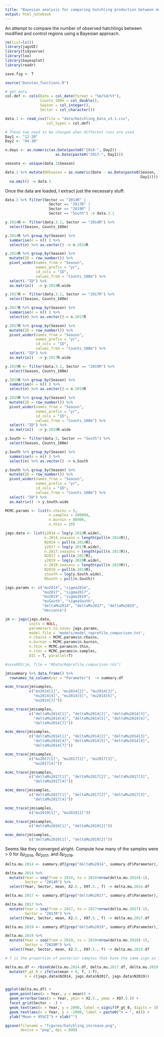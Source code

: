 ```yaml
---
title: "Bayesian analysis for comparing hatchling production between modified and control sectors"
output: html_notebook
---
```


An attempt to compare the number of observed hatchlings between modified and control regions using a Bayesian approach.

```r
rm(list=ls())
library(jagsUI)
library(tidyverse)
library(loo)
library(bayesplot)
library(readr)

save.fig <- T

source("Dunstan_functions.R")

# get data
col.def <- cols(Date = col_date(format = "%m/%d/%Y"),
                Counts_100m = col_double(),
                Season = col_integer(),
                Sector = col_character())

data.1 <- read_csv(file = "data/Hatchling_Data_v3.1.csv",
                   col_types = col.def)

# These two need to be changed when different runs are used
Day1 <- "12-20"
Day2 <- "04-30"

n.days <- as.numeric(as.Date(paste0("2018-", Day2)) - 
                       as.Date(paste0("2017-", Day1)))

seasons <- unique(data.1$Season)

data.1 %>% mutate(DOSeason = as.numeric(Date - as.Date(paste0(Season, "-",
                                                              Day1)))) %>%
  na.omit() -> data.3

```

Once the data are loaded, I extract just the necessary stuff:

```r
data.3 %>% filter(Sector == "2014R" | 
                    Sector == "2017R" |
                    Sector == "2019R" | 
                    Sector == "South") -> data.3.1

y.2014R <- filter(data.3.1, Sector == "2014R") %>%
  select(Season, Counts_100m)

y.2014R %>% group_by(Season) %>% 
  summarise(n = n() ) %>%
  select(n) %>% as.vector() -> n.2014R

y.2014R %>% group_by(Season) %>% 
  mutate(ID = row_number()) %>% 
  pivot_wider(names_from = "Season", 
              names_prefix = "yr", 
              id_cols = "ID", 
              values_from = "Counts_100m") %>%
  select(-"ID") %>%
  as.matrix()  -> y.2014R.wide

y.2017R <- filter(data.3.1, Sector == "2017R") %>%
  select(Season, Counts_100m)

y.2017R %>% group_by(Season) %>% 
  summarise(n = n() ) %>%
  select(n) %>% as.vector()-> n.2017R

y.2017R %>% group_by(Season) %>% 
  mutate(ID = row_number()) %>% 
  pivot_wider(names_from = "Season", 
              names_prefix = "yr", 
              id_cols = "ID", 
              values_from = "Counts_100m") %>%
  select(-"ID") %>%
  as.matrix()  -> y.2017R.wide

y.2019R <- filter(data.3.1, Sector == "2019R") %>%
  select(Season, Counts_100m)

y.2019R %>% group_by(Season) %>% 
  summarise(n = n() ) %>%
  select(n) %>% as.vector()-> n.2019R

y.2019R %>% group_by(Season) %>% 
  mutate(ID = row_number()) %>% 
  pivot_wider(names_from = "Season", 
              names_prefix = "yr", 
              id_cols = "ID", 
              values_from = "Counts_100m") %>%
  select(-"ID") %>%
  as.matrix()  -> y.2019R.wide

y.South <- filter(data.3, Sector == "South") %>%
  select(Season, Counts_100m)

y.South %>% group_by(Season) %>% 
  summarise(n = n() ) %>%
  select(n) %>% as.vector() -> n.South

y.South %>% group_by(Season) %>% 
  mutate(ID = row_number()) %>% 
  pivot_wider(names_from = "Season", 
              names_prefix = "yr", 
              id_cols = "ID", 
              values_from = "Counts_100m") %>%
  select(-"ID") %>%
  as.matrix() -> y.South.wide

MCMC.params <- list(n.chains = 5,
                    n.samples = 100000,
                    n.burnin = 80000,
                    n.thin = 10)

jags.data <- list(y2014 = log(y.2014R.wide),
                  n.2014.seasons = length(pull(n.2014R)),
                  N2014 = pull(n.2014R),
                  y2017 = log(y.2017R.wide),
                  n.2017.seasons = length(pull(n.2017R)),
                  N2017 = pull(n.2017R),
                  y2019 = log(y.2019R.wide),
                  n.2019.seasons = length(pull(n.2019R)),
                  N2019 = pull(n.2019R),
                  ySouth = log(y.South.wide),
                  NSouth = pull(n.South))

jags.params <- c("mu2014", "sigma2014", 
                 "mu2017", "sigma2017",
                 "mu2019", "sigma2019",
                 "muSouth", "sigmaSouth",
                 "deltaMu2014", "deltaMu2017", "deltaMu2019",
                 "deviance")

jm <- jags(jags.data,
           inits = NULL,
           parameters.to.save= jags.params,
           model.file = 'models/model_reprofile_comparison.txt',
           n.chains = MCMC.params$n.chains,
           n.burnin = MCMC.params$n.burnin,
           n.thin = MCMC.params$n.thin,
           n.iter = MCMC.params$n.samples,
           DIC = T, parallel=T)

#saveRDS(jm, file = "RData/Reprofile_comparison.rds")

jm$summary %>% data.frame() %>% 
  rownames_to_column(var = "Parameter")  -> summary.df

```

```r
mcmc_trace(jm$samples,
           c("mu2014[1]", "mu2014[2]", "mu2014[3]",
             "mu2014[4]", "mu2014[5]", "mu2014[6]",
             "mu2014[7]"))
```

```r
mcmc_trace(jm$samples,
           c("deltaMu2014[1]", "deltaMu2014[2]", "deltaMu2014[3]",
             "deltaMu2014[4]", "deltaMu2014[5]", "deltaMu2014[6]",
             "deltaMu2014[7]"))
```


```r
mcmc_dens(jm$samples,
           c("deltaMu2014[1]", "deltaMu2014[2]", "deltaMu2014[3]",
             "deltaMu2014[4]", "deltaMu2014[5]", "deltaMu2014[6]",
             "deltaMu2014[7]"))
```


```r
mcmc_trace(jm$samples,
           c("mu2017[1]", "mu2017[2]", "mu2017[3]",
             "mu2017[4]"))
```


```r
mcmc_trace(jm$samples,
           c("deltaMu2017[1]", "deltaMu2017[2]", "deltaMu2017[3]",
             "deltaMu2017[4]"))
```


```r
mcmc_dens(jm$samples,
           c("deltaMu2017[1]", "deltaMu2017[2]", "deltaMu2017[3]",
             "deltaMu2017[4]"))
```


```r
mcmc_trace(jm$samples,
           c("mu2019[1]", "mu2019[2]"))
```


```r
mcmc_trace(jm$samples,
           c("deltaMu2019[1]", "deltaMu2019[2]"))
```


```r
mcmc_dens(jm$samples,
           c("deltaMu2019[1]", "deltaMu2019[2]"))
```


Seems like they converged alright. Compute how many of the samples were > 0 for $\delta \mu_{2014}$, $\delta \mu_{2017}$, and $\delta \mu_{2019}$.



```r

delta.mu.2014 <- summary.df[grep("deltaMu2014", summary.df$Parameter),]

delta.mu.2014 %>% 
  mutate(Year = seq(from = 2014, to = 2014+nrow(delta.mu.2014)-1),
         Sector = "2014R") %>%
  select(Year, Sector, mean, X2.5., X97.5., f) -> delta.mu.2014.df

delta.mu.2017 <- summary.df[grep("deltaMu2017", summary.df$Parameter),]

delta.mu.2017 %>% 
  mutate(Year = seq(from = 2017, to = 2017+nrow(delta.mu.2017)-1),
         Sector = "2017R") %>%
  select(Year, Sector, mean, X2.5., X97.5., f) -> delta.mu.2017.df

delta.mu.2019 <- summary.df[grep("deltaMu2019", summary.df$Parameter),]

delta.mu.2019 %>% 
  mutate(Year = seq(from = 2019, to = 2019+nrow(delta.mu.2019)-1),
         Sector = "2019R") %>%
  select(Year, Sector, mean, X2.5., X97.5., f) -> delta.mu.2019.df

# f is the proportion of posterior samples that have the same sign as the mean. 

delta.mu.df <- rbind(delta.mu.2014.df, delta.mu.2017.df, delta.mu.2019.df) %>%
  mutate(P_gt_0 = ifelse(mean > 0, f, 1-f),
         n = c(jags.data$N2014, jags.data$N2017, jags.data$N2019))


ggplot(delta.mu.df) +
  geom_point(aes(x = Year, y = mean)) +
  geom_errorbar(aes(x = Year, ymin = X2.5., ymax = X97.5.)) +
  facet_grid(Sector ~ .) +
  geom_text(aes(x = Year, y = 2000, label = signif(P_gt_0, digits = 3))) +
  geom_text(aes(x = Year, y = -2000, label = paste0("n = ", n))) +
  ylab("Mean + 95%CI") + xlab("")

ggsave(filename = "figures/hatchling_increase.png",
       device = "png", dpi = 600)
```

